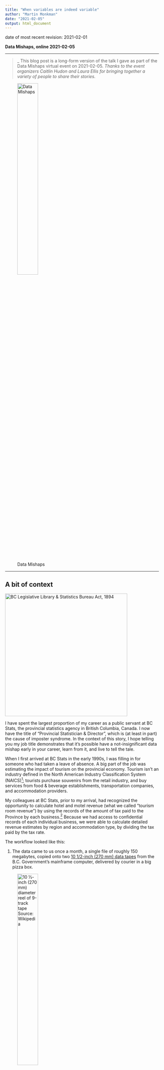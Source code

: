 ```yaml
---
title: "When variables are indeed variable"
author: "Martin Monkman"
date: "2021-02-05"
output: html_document
---
```


<!--
Copyright 2021 Martin Monkman

This work is licensed under the Creative Commons Attribution 4.0 International License.
To view a copy of this license, visit http://creativecommons.org/licenses/by/4.0/.
-->


date of most recent revision: 2021-02-01


**Data Mishaps, online 2021-02-05**


***

>_ This blog post is a long-form version of the talk I gave as part of the Data Mishaps virtual event on 2021-02-05.
> _Thanks to the event organizers Caitlin Hudon and Laura Ellis for bringing together a variety of people to share their stories._

![Data Mishaps](images/data-mishaps_main_withtext.png){width=40%}

***

## A bit of context


<img src="images/BC_library-stats-act_1894.jpg" alt="BC Legislative Library & Statistics Bureau Act, 1894" width="400"/>

I have spent the largest proportion of my career as a public servant at BC Stats, the provincial statistics agency in British Columbia, Canada. I now have the title of "Provincial Statistician & Director", which is (at least in part) the cause of imposter syndrome. In the context of this story, I hope telling you my job title demonstrates that it's possible have a not-insignificant data mishap early in your career, learn from it, and live to tell the tale. 

When I first arrived at BC Stats in the early 1990s, I was filling in for someone who had taken a leave of absence. A big part of the job was estimating the impact of tourism on the provincial economy. Tourism isn't an industry defined in the North American Industry Classification System (NAICS)^[[North American Industry Classification System](https://en.wikipedia.org/wiki/North_American_Industry_Classification_System){target="blank"} at Wikipedia]; tourists purchase souvenirs from the retail industry, and buy services from food & beverage establishments, transportation companies, and accommodation providers.

My colleagues at BC Stats, prior to my arrival, had recognized the opportunity to calculate hotel and motel revenue (what we called "tourism room revenue") by using the records of the amount of tax paid to the Province by each business.^[At the time, British Columbia had a separate Hotel Tax which was levied on all short-term accommodation in properties with four or more rooms. The Hotel Tax has now been repealed, and the general Provincial Sales Tax is now charged on accommodation.] Because we had access to confidential records of each individual business, we were able to calculate detailed revenue estimates by region and accommodation type, by dividing the tax paid by the tax rate.

The workflow looked like this:

1. The data came to us once a month, a single file of roughly 150 megabytes, copied onto two [10 1/2-inch (270 mm) data tapes](https://en.wikipedia.org/wiki/9_track_tape){target="blank"} from the B.C. Government's mainframe computer, delivered by courier in a big pizza box.

![_10 1⁄2-inch (270 mm) diameter reel of 9-track tape [Source: Wikipedia](https://commons.wikimedia.org/wiki/File:Largetape.jpg)_](images/Largetape.jpg){width=40%}

2. We then [copied the data file from the tape using our "compact" tape drive](https://www.youtube.com/watch?v=YqIrMXxPGUA&ab_channel=CuriousMarc){target="blank"} and onto our one-and-only network drive. 

* The raw data looked something like this:

<img src="images/hotel_tax_raw.JPG" alt="hotel tax data in raw form" width="400"/>



3. Our database specialist had written some code, using [dbase IV](https://en.wikipedia.org/wiki/DBase){target="blank"}, that aggregated the revenue data and created detailed summary tables. The relational database had the raw tax data, and tables that provided details on each property, assigning the property to a category (e.g. hotel or B&B) and using the postal code to identify the city and region. Part of this step was transforming the tax collected into the revenue amount.

* Based on the variable names in the table above, a more precise description of the data manipulation would be:

  - `busname` : join to business listing table to assign property type, count of rooms
  
  - `postcode` : geocode to city and region (Census Division)
  
  - `tax_paid` : divide by the tax rate (7%) to derive a precise revenue amount


* When I first started, the database processing had been taking roughly 12 hours, but when our DBA got a new computer with the first Pentium chip and 40 MB (yes, megabyte) harddrive, it dropped to six hours and we knew we were living in the future. 


* The individual records were aggregated (think `group_by`) region and property type into a single summary table, which was exported as a .db file. The monthly output file looked something like this:

<img src="images/hotel_tax_revenue.JPG" alt="hotel revenue data" width="400"/>


4. I then opened the .db file in Excel, and based on the workflow that my predecessor left me, undertook a number of manual point-and-click steps to restructure the data. This included transposing the direction of the monthly data so that each month was a row instead of a column, and appending that data to existing tables with all of the previous data series. These new tables looked like this: 

<img src="images/trr_vcm_raw.JPG" alt="Tourism Room Revenue: 1995 & 96 - sample" width="600"/>


5. The final step was to create a report with summary tables, charts, and some analysis text. Here's an example of one of those summary tables:

<img src="images/TRR_95-96_CRD.JPG" alt="Tourism Room Revenue: 1995 & 96 - sample" width="400"/>


[British Columbia Room Revenues and Property Counts, Annual 1995 to 1999](https://www2.gov.bc.ca/assets/gov/data/statistics/business-industry-trade/trade/tourism/tourism_room_revenue_data_1995_1999.csv)

(And yes, I now know that it's not in [a tidy format!](https://vita.had.co.nz/papers/tidy-data.pdf)...but that's not the data mishap of this story.^[["The History Of Those Darn Banana Peels"](https://silentology.wordpress.com/2015/04/01/the-history-of-those-darn-banana-peels/)])


![By golly they are everywhere](images/banana-peel-comic-frame-el-paso-herald-mar-18-16.jpg)

After a few months, I discovered that I could apply my rudimentary programming knowledge in support of my statistical analysis, and automate many of the steps using VBA for Excel. 

_And thus, I accidentally became a data scientist—before there was a term for such a thing._

With the addition of automation, the monthly reports were getting done as efficiently as I could manage. This freed up some time, and I set about addressing the extreme seasonality in tourism activity in British Columbia.

<img src="images/trr_msw_seasonality.png" alt="Tourism Room Revenue: Vancouver, 2010–2019" width="400"/>

As the chart shows, tourism revenue in B.C. has a significant peak in the months of July and August, with intermediate peaks in December and January, and again in March and April. (There was the peak in February 2010 when Vancouver hosted the Winter Olympics, too.)

Working with one of the Economists at BC Stats, I learned about the [X-11-ARIMA software](https://en.wikipedia.org/wiki/X-12-ARIMA){target="blank"}, used by Statistics Canada and the U.S. Bureau of Labor Statistics.

In order to run the seasonal adjustment modeling, we needed more data...so we went back to the folks running the mainframe, and got the tax records going back a few years.

![_Dorothy Whitaker works in the National Oceanographic Data Center (NODC) magnetic tape library. [Source: Wikipedia](https://commons.wikimedia.org/wiki/File:NDOC_magnetic_tape_library.jpg)_](images/NDOC_magnetic_tape_library.jpg){width=40%}

After some more data restructuring, I had run the seasonal adjustment, and could produce a chart with a trend line.

<img src="images/trr_msw_seasonality_seats.png" alt="Tourism Room Revenue (seasonally adjusted): Vancouver, 2010–2019" width="400"/>

The data tables were published, and I turned my attention back to the regular monthly reporting and developing other statistical measures of tourism's economic impact in British Columbia.



## So what was the mishap?

The mishap lay hidden for a few months, until I attended a tourism industry conference in the autumn of 1996. While there I spoke to a few people about the tourism room revenue report, and other initiatives we were involved with to measure the size of the sector. What became quickly apparent was that there were a number of conflicting stories about when the Hotel Tax collection started—some people pointed to 1986, when Vancouver hosted [Expo 86 ](https://en.wikipedia.org/wiki/Expo_86); others pointed further back, to the late 1970s.

Being a bit of a "what are the true facts" sort of nerd, I decided to research the history of the tax, and write a short feature article about it.^["The Hotel Room Tax Act—A Brief History", _B.C. Tourism Room Revenue Report_, BC Stats, September 1996 (PDF)](https://martinmonkman.com/data/penguins_fwf.txt){target="blank"}.] 

<img src="images/banana_peel_Charlie_Chaplin.gif" alt="Charlie Chaplin slips on a banana peel" width="400"/>


What I discovered was that prior to April 1993, the tax rate had been 8%—not the 7% that we had been using as a universal estimate of revenue. This meant that while the revenue tables from April 1993 to (what was then) the present were correct, all of the calculated revenue figures prior to that were too high ($1 of tax at 7% means revenue of $14.29; the same amount of tax at an 8% rate is $12.50.)

From an analysis point of view, this meant that there was the appearance that the industry had stagnated for a year, when in fact it had grown.

### The Response

Re-process the tabulations

Publish the correct tables

Add a revision note to the publication

Engage in a blameless post-mortem




***

## Lesson learned

The big lesson is to understand what's being measured. Something that looks on the surface as the same metric can be influenced by elements that are not directly part of the measure. 

More specifically, we need to know the specifics about how the data are collected—what exactly is being quantified? In my case, the tax being reported was precise: it was exactly the amount paid to the Province of British Columbia, and there was a team of auditors checking to make sure that was the case. But the tax rate had changed, so my revenue calculations were inaccurate. Ok, they were _wrong_.

A similar example exists in the analysis of sports. There can be significant year-over-year changes in rules, or differences in rules between leagues, that can have an impact on what are superficially the same data variables. One example is what is now known as [the "foul-strike" rule](https://www.baseball-reference.com/bullpen/Foul_strike_rule) in baseball: it was adopted in the National League in 1901, but not until 1903 in the American League. An analyst comparing strike-out and walk rates in these two seasons will have to be aware of this rule difference.

Another example from baseball is the fact that every baseball park has different outfield dimensions, was well as different "in play" foul territory. Furthermore, these can change from one year to the next—between the 2012 and 2013 seasons, [the outfield fence of (what was then) Safeco Field in Seattle were moved in between 4 and 17 feet (1.2 to 5.2 meters)](https://www.mlb.com/mariners/news/new-dimensions-make-safeco-more-hitter-friendly-c39364000), with the goal of making it easier for batters to hit home runs.

In other disciplines, a variety of issues can have an impact on the data. A recent report from Reuters on air quality measurement stated "Nearly half of the country’s monitors meant to capture fine particulate matter did not meet federal accuracy standards."^[["U.S. air monitors routinely miss pollution - even refinery explosions"](https://www.reuters.com/article/usa-pollution-airmonitors-specialreport/u-s-air-monitors-routinely-miss-pollution-even-refinery-explosions-idUSKBN28B4RT){target="blank"}]


Stories like this are more common than we might like. But sharing them will help others learn from your mishaps, and (fingers crossed) avoid making them too.


